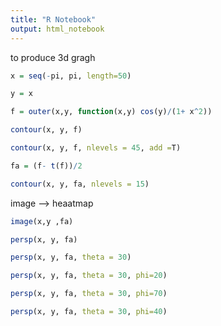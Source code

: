 ```yaml
---
title: "R Notebook"
output: html_notebook
---
```


to produce 3d gragh

```r

x = seq(-pi, pi, length=50)

y = x

f = outer(x,y, function(x,y) cos(y)/(1+ x^2))

contour(x, y, f)

contour(x, y, f, nlevels = 45, add =T)

fa = (f- t(f))/2

contour(x, y, fa, nlevels = 15)
```
image ----> heaatmap
```r
image(x,y ,fa)

persp(x, y, fa)

persp(x, y, fa, theta = 30)

persp(x, y, fa, theta = 30, phi=20)

persp(x, y, fa, theta = 30, phi=70)

persp(x, y, fa, theta = 30, phi=40)


```















